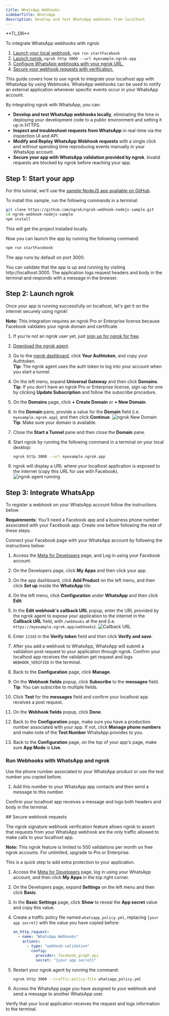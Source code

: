 ```yaml
---
title: WhatsApp Webhooks
sidebarTitle: WhatsApp
description: Develop and test WhatsApp webhooks from localhost
---
```



<Tip>
**TL;DR**

To integrate WhatsApp webhooks with ngrok:

1. [Launch your local webhook.](#start-your-app) `npm run startFacebook`
1. [Launch ngrok.](#start-ngrok) `ngrok http 3000 --url myexample.ngrok.app`
1. [Configure WhatsApp webhooks with your ngrok URL.](#setup-webhook)
1. [Secure your webhook requests with verification.](#security)
   </Tip>

This guide covers how to use ngrok to integrate your localhost app with WhatsApp by using Webhooks.
WhatsApp webhooks can be used to notify an external application whenever specific events occur in your WhatsApp account.

By integrating ngrok with WhatsApp, you can:

- **Develop and test WhatsApp webhooks locally**, eliminating the time in deploying your development code to a public environment and setting it up in HTTPS.
- **Inspect and troubleshoot requests from WhatsApp** in real-time via the inspection UI and API.
- **Modify and Replay WhatsApp Webhook requests** with a single click and without spending time reproducing events manually in your WhatsApp account.
- **Secure your app with WhatsApp validation provided by ngrok**. Invalid requests are blocked by ngrok before reaching your app.

## **Step 1**: Start your app

For this tutorial, we'll use the [sample NodeJS app available on GitHub](https://github.com/ngrok/ngrok-webhook-nodejs-sample).

To install this sample, run the following commands in a terminal:

```bash
git clone https://github.com/ngrok/ngrok-webhook-nodejs-sample.git
cd ngrok-webhook-nodejs-sample
npm install
```

This will get the project installed locally.

Now you can launch the app by running the following command:

```bash
npm run startFacebook
```

The app runs by default on port 3000.

You can validate that the app is up and running by visiting http://localhost:3000. The application logs request headers and body in the terminal and responds with a message in the browser.

## **Step 2**: Launch ngrok

Once your app is running successfully on localhost, let's get it on the internet securely using ngrok!

**Note:** This integration requires an ngrok Pro or Enterprise license because Facebook validates your ngrok domain and certificate.

1. If you're not an ngrok user yet, just [sign up for ngrok for free](https://ngrok.com/signup).

1. [Download the ngrok agent](https://download.ngrok.com).

1. Go to the [ngrok dashboard](https://dashboard.ngrok.com), click **Your Authtoken**, and copy your Authtoken. <br />
   **Tip:** The ngrok agent uses the auth token to log into your account when you start a tunnel.

1. On the left menu, expand **Universal Gateway** and then click **Domains**.
   **Tip:** If you don't have an ngrok Pro or Enterprise license, sign up for one by clicking **Update Subscription** and follow the subscribe procedure.

1. On the **Domains** page, click **+ Create Domain** or **+ New Domain**.

1. In the **Domain** pane, provide a value for the **Domain** field (i.e. `myexample.ngrok.app`), and then click **Continue**.
   ![ngrok New Domain](../img/facebook-messenger/img/ngrok_new_domain.png)
   **Tip**: Make sure your domain is available.

1. Close the **Start a Tunnel** pane and then close the **Domain** pane.

1. Start ngrok by running the following command in a terminal on your local desktop:

   ```bash
   ngrok http 3000 --url myexample.ngrok.app
   ```

1. ngrok will display a URL where your localhost application is exposed to the internet (copy this URL for use with Facebook).
   ![ngrok agent running](../img/facebook-messenger/img/launch_ngrok_tunnel_domain.png)

## **Step 3**: Integrate WhatsApp

To register a webhook on your WhatsApp account follow the instructions below:

**Requirements**: You'll need a Facebook app and a business phone number associated with your Facebook app. Create one before following the rest of these steps.

Connect your Facebook page with your WhatsApp account by following the instructions below:

1. Access the [Meta for Developers](https://developers.facebook.com/) page, and Log in using your Facebook account.

1. On the Developers page, click **My Apps** and then click your app.
1. On the app dashboard, click **Add Product** on the left menu, and then click **Set up** inside the **WhatsApp** tile.

1. On the left menu, click **Configuration** under **WhatsApp** and then click **Edit**.

1. In the **Edit webhook's callback URL** popup, enter the URL provided by the ngrok agent to expose your application to the internet in the **Callback URL** field, with `/webhooks` at the end (i.e. `https://myexample.ngrok.app/webhooks`).
   ![Callback URL](../img/whatsapp/img/ngrok_url_configuration_whatsapp.png)

1. Enter `12345` in the **Verify token** field and then click **Verify and save**.

1. After you add a webhook to WhatsApp, WhatsApp will submit a validation post request to your application through ngrok. Confirm your localhost app receives the validation get request and logs `WEBHOOK_VERIFIED` in the terminal.

1. Back to the **Configuration** page, click **Manage**.

1. On the **Webhook fields** popup, click **Subscribe** to the **messages** field.
   **Tip**: You can subscribe to multiple fields.

1. Click **Test** for the **messages** field and confirm your localhost app receives a post request.

1. On the **Webhook fields** popup, click **Done**.

1. Back to the **Configuration** page, make sure you have a production number associated with your app. If not, click **Manage phone numbers** and make note of the **Test Number** WhatsApp provides to you.

1. Back to the **Configuration** page, on the top of your app's page, make sure **App Mode** is **Live**.

### Run Webhooks with WhatsApp and ngrok

Use the phone number associated to your WhatsApp product or use the test number you copied before.

1. Add this number to your WhatsApp app contacts and then send a message to this number.

Confirm your localhost app receives a message and logs both headers and body in the terminal.

<InspectingRequests />

<ReplayingRequests />
## Secure webhook requests

The ngrok signature webhook verification feature allows ngrok to assert that requests from your WhatsApp webhook are the only traffic allowed to make calls to your localhost app.

**Note:** This ngrok feature is limited to 500 validations per month on free ngrok accounts. For unlimited, upgrade to Pro or Enterprise.

This is a quick step to add extra protection to your application.

1. Access the [Meta for Developers](https://developers.facebook.com/) page, log in using your WhatsApp account, and then click **My Apps** in the top right corner.

1. On the Developers page, expand **Settings** on the left menu and then click **Basic**.

1. In the **Basic Settings** page, click **Show** to reveal the **App secret** value and copy this value.

1. Create a traffic policy file named `whatsapp_policy.yml`, replacing `{your app secret}` with the value you have copied before:

   ```yaml
   on_http_request:
     - name: "WhatsApp Webhooks"
       actions:
         - type: "webhook-validation"
           config:
             provider: facebook_graph_api
             secret: "{your app secret}"
   ```

1. Restart your ngrok agent by running the command:

   ```bash
   ngrok http 3000 --traffic-policy-file whatsapp_policy.yml
   ```

1. Access the WhatsApp page you have assigned to your webhook and send a message to another WhatsApp user.

Verify that your local application receives the request and logs information to the terminal.
